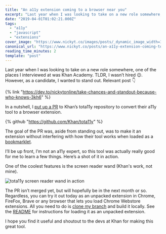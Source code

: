```yaml
---
title: "An a11y extension coming to a browser near you"
excerpt: "Last year when I was looking to take on a new role somewhere, one of the places I interviewed at was..."
date: "2019-04-01T01:02:21.000Z"
tags:
  - "a11y"
  - "javascript"
  - "extensions"
cover_image: "https://www.nickyt.co/images/posts/_dynamic_image_width=1000,height=420,fit=cover,gravity=auto,format=auto_https%3A%2F%2Fthepracticaldev.s3.amazonaws.com%2Fi%2Fir0wzbkqn1rw9vu67irj.png"
canonical_url: "https://www.nickyt.co/posts/an-a11y-extension-coming-to-a-browser-near-you-1mg2/"
reading_time_minutes: 2
template: "post"
---
```



Last year when I was looking to take on a new role somewhere, one of the places I interviewed at was Khan Academy. TLDR, I wasn’t hired 😉. However, as a candidate, I wanted to stand out. Relevant post 👇

{% link "https://dev.to/nickytonline/take-chances-and-standout-because-who-knows-3kh6" %}

In a nutshell, I [put up a PR](https://github.com/Khan/tota11y/pull/131) to Khan’s tota11y repository to convert their a11y tool to a browser extension.

{% github "https://github.com/Khan/tota11y" %}

The goal of the PR was, aside from standing out, was to make it an extension without interfering with how their tool works when loaded as a [bookmarklet](https://khan.github.io/tota11y/#Try-it).

I’ll be up front, I’m not an a11y expert, so this tool was actually really good for me to learn a few things. Here’s a shot of it in action.

<Embed url="https://twitter.com/nickytonline/status/1040772425179385856" />

One of the coolest features is the screen reader wand (Khan's work, not mine).

![tota11y screen reader wand in action](https://www.nickyt.co/images/posts/_uploads_articles_69eecgpq40a25yed3u0z.jpeg)

The PR isn’t merged yet, but will hopefully be in the next month or so. Regardless, you can try it out today as an unpacked extension in Chrome, FireFox, Brave or any browser that lets you load Chrome Webstore extensions. All you need to do is [clone my branch](https://github.com/nickytonline/tota11y/tree/poc/tota11y-as-chrome-extension) and build it locally. See the [README](https://github.com/nickytonline/tota11y/tree/poc/tota11y-as-chrome-extension#loading-tota11y-as-an-unpacked-chrome-extension) for instructions for loading it as an unpacked extension.

I hope you find it useful and shoutout to the devs at Khan for making this great tool.
